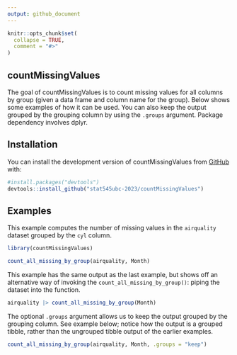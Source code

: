 ```yaml
---
output: github_document
---
```


<!-- README.md is generated from README.Rmd. Please edit that file -->

```r
knitr::opts_chunk$set(
  collapse = TRUE,
  comment = "#>"
)
```

## countMissingValues

<!-- badges: start -->
<!-- badges: end -->

The goal of countMissingValues is to count missing values for all columns by group (given a data frame and column name for the group). Below shows some examples of how it can be used. You can also keep the output grouped by the grouping column by using the `.groups` argument. Package dependency involves dplyr.

## Installation

You can install the development version of countMissingValues from [GitHub](https://github.com/) with:
```r
#install.packages("devtools")
devtools::install_github("stat545ubc-2023/countMissingValues")
```

## Examples

This example computes the number of missing values in the `airquality` dataset grouped by the `cyl` column. 
```r
library(countMissingValues)

count_all_missing_by_group(airquality, Month)
```


This example has the same output as the last example, but shows off an alternative way of invoking the `count_all_missing_by_group()`: piping the dataset into the function. 
```r
airquality |> count_all_missing_by_group(Month) 
```


The optional `.groups` argument allows us to keep the output grouped by the grouping column. See example below; notice how the output is a grouped tibble, rather than the ungrouped tibble output of the earlier examples. 
```r
count_all_missing_by_group(airquality, Month, .groups = "keep")
```

